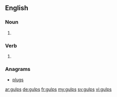 ==English==

===Noun===
{{head|en|plural}}

# {{plural of|gulp|lang=en}}

===Verb===
{{head|en}}

# {{en-third-person singular of|gulp}}

===Anagrams===
* [[plugs]]

[[ar:gulps]]
[[de:gulps]]
[[fr:gulps]]
[[my:gulps]]
[[sv:gulps]]
[[vi:gulps]]